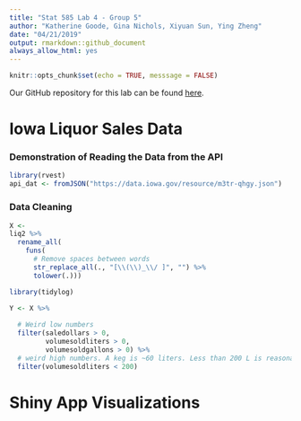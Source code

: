 ```yaml
---
title: "Stat 585 Lab 4 - Group 5"
author: "Katherine Goode, Gina Nichols, Xiyuan Sun, Ying Zheng"
date: "04/21/2019"
output: rmarkdown::github_document
always_allow_html: yes
---
```


```r
knitr::opts_chunk$set(echo = TRUE, messsage = FALSE)
```

Our GitHub repository for this lab can be found [here](https://github.com/xiyuansun/stat585Lab4).

# Iowa Liquor Sales Data

### Demonstration of Reading the Data from the API

```r
library(rvest)
api_dat <- fromJSON("https://data.iowa.gov/resource/m3tr-qhgy.json")

```


### Data Cleaning

```r

X <- 
liq2 %>%
  rename_all(
    funs(
      # Remove spaces between words
      str_replace_all(., "[\\(\\)_\\/ ]", "") %>%
      tolower(.)))
```

```r
library(tidylog)

Y <- X %>%
  
  # Weird low numbers
  filter(saledollars > 0,
         volumesoldliters > 0,
         volumesoldgallons > 0) %>%
  # weird high numbers. A keg is ~60 liters. Less than 200 L is reasonable
  filter(volumesoldliters < 200)

```


# Shiny App Visualizations
